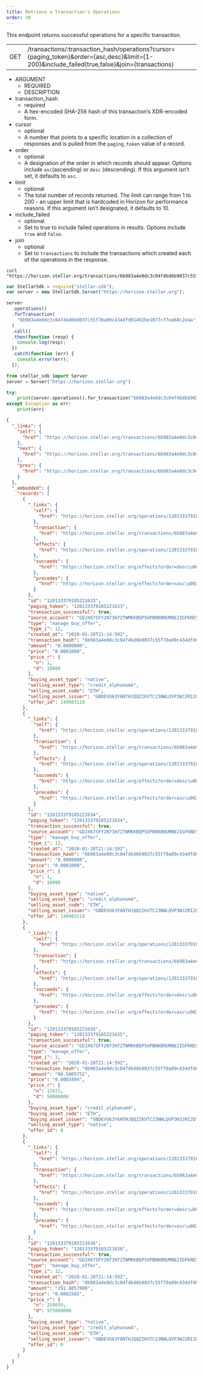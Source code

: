 ```yaml
---
title: Retrieve a Transaction's Operations
order: 30
---
```



This endpoint returns successful operations for a specific transaction.

<Endpoint>

|  |  |
| --- | --- |
| GET | /transactions/:transaction_hash/operations?cursor={paging_token}&order={asc,desc}&limit={1-200}&include_failed{true,false}&join={transactions} |

</Endpoint>

<AttributeTable>

- ARGUMENT
  - REQUIRED
  - DESCRIPTION
- transaction_hash
  - required
  - A hex-encoded SHA-256 hash of this transaction’s XDR-encoded form.
- cursor
  - optional
  - A number that points to a specific location in a collection of responses and is pulled from the `paging_token` value of a record.
- order
  - optional
  - A designation of the order in which records should appear. Options include `asc`(ascending) or `desc` (descending). If this argument isn’t set, it defaults to `asc`.
- limit
  - optional
  - The total number of records returned. The limit can range from 1 to 200 - an upper limit that is hardcoded in Horizon for performance reasons. If this argument isn’t designated, it defaults to 10.
- include_failed
  - optional
  - Set to true to include failed operations in results. Options include `true` and `false`.
- join
  - optional
  - Set to `transactions` to include the transactions which created each of the operations in the response.

</AttributeTable>

<CodeExample title="Example Request">

```curl
curl "https://horizon.stellar.org/transactions/6b983a4e0dc3c04f4bd6b9037c55f70a09c434dfd01492be1077cf7ea68c2e4a/operations"
```

```js
var StellarSdk = require("stellar-sdk");
var server = new StellarSdk.Server("https://horizon.stellar.org");

server
  .operations()
  .forTransaction(
    "6b983a4e0dc3c04f4bd6b9037c55f70a09c434dfd01492be1077cf7ea68c2e4a",
  )
  .call()
  .then(function (resp) {
    console.log(resp);
  })
  .catch(function (err) {
    console.error(err);
  });
```

```python
from stellar_sdk import Server
server = Server("https://horizon.stellar.org")

try:
    print(server.operations().for_transaction("6b983a4e0dc3c04f4bd6b9037c55f70a09c434dfd01492be1077cf7ea68c2e4a").call())
except Exception as err:
    print(err)
```

</CodeExample>

<ExampleResponse title="Example Response">

```json
{
  "_links": {
    "self": {
      "href": "https://horizon.stellar.org/transactions/6b983a4e0dc3c04f4bd6b9037c55f70a09c434dfd01492be1077cf7ea68c2e4a/operations?cursor=\u0026limit=10\u0026order=asc"
    },
    "next": {
      "href": "https://horizon.stellar.org/transactions/6b983a4e0dc3c04f4bd6b9037c55f70a09c434dfd01492be1077cf7ea68c2e4a/operations?cursor=120133379185221636\u0026limit=10\u0026order=asc"
    },
    "prev": {
      "href": "https://horizon.stellar.org/transactions/6b983a4e0dc3c04f4bd6b9037c55f70a09c434dfd01492be1077cf7ea68c2e4a/operations?cursor=120133379185221633\u0026limit=10\u0026order=desc"
    }
  },
  "_embedded": {
    "records": [
      {
        "_links": {
          "self": {
            "href": "https://horizon.stellar.org/operations/120133379185221633"
          },
          "transaction": {
            "href": "https://horizon.stellar.org/transactions/6b983a4e0dc3c04f4bd6b9037c55f70a09c434dfd01492be1077cf7ea68c2e4a"
          },
          "effects": {
            "href": "https://horizon.stellar.org/operations/120133379185221633/effects"
          },
          "succeeds": {
            "href": "https://horizon.stellar.org/effects?order=desc\u0026cursor=120133379185221633"
          },
          "precedes": {
            "href": "https://horizon.stellar.org/effects?order=asc\u0026cursor=120133379185221633"
          }
        },
        "id": "120133379185221633",
        "paging_token": "120133379185221633",
        "transaction_successful": true,
        "source_account": "GDJX67SFY2N73H72TWMKKBQP5UPBNKBNUMNE2IGFKNES43S4327X6DHG",
        "type": "manage_buy_offer",
        "type_i": 12,
        "created_at": "2020-01-28T21:14:59Z",
        "transaction_hash": "6b983a4e0dc3c04f4bd6b9037c55f70a09c434dfd01492be1077cf7ea68c2e4a",
        "amount": "0.0000000",
        "price": "0.0001000",
        "price_r": {
          "n": 1,
          "d": 10000
        },
        "buying_asset_type": "native",
        "selling_asset_type": "credit_alphanum4",
        "selling_asset_code": "ETH",
        "selling_asset_issuer": "GBDEVU63Y6NTHJQQZIKVTC23NWLQVP3WJ2RI2OTSJTNYOIGICST6DUXR",
        "offer_id": 149983118
      },
      {
        "_links": {
          "self": {
            "href": "https://horizon.stellar.org/operations/120133379185221634"
          },
          "transaction": {
            "href": "https://horizon.stellar.org/transactions/6b983a4e0dc3c04f4bd6b9037c55f70a09c434dfd01492be1077cf7ea68c2e4a"
          },
          "effects": {
            "href": "https://horizon.stellar.org/operations/120133379185221634/effects"
          },
          "succeeds": {
            "href": "https://horizon.stellar.org/effects?order=desc\u0026cursor=120133379185221634"
          },
          "precedes": {
            "href": "https://horizon.stellar.org/effects?order=asc\u0026cursor=120133379185221634"
          }
        },
        "id": "120133379185221634",
        "paging_token": "120133379185221634",
        "transaction_successful": true,
        "source_account": "GDJX67SFY2N73H72TWMKKBQP5UPBNKBNUMNE2IGFKNES43S4327X6DHG",
        "type": "manage_buy_offer",
        "type_i": 12,
        "created_at": "2020-01-28T21:14:59Z",
        "transaction_hash": "6b983a4e0dc3c04f4bd6b9037c55f70a09c434dfd01492be1077cf7ea68c2e4a",
        "amount": "0.0000000",
        "price": "0.0001000",
        "price_r": {
          "n": 1,
          "d": 10000
        },
        "buying_asset_type": "native",
        "selling_asset_type": "credit_alphanum4",
        "selling_asset_code": "ETH",
        "selling_asset_issuer": "GBDEVU63Y6NTHJQQZIKVTC23NWLQVP3WJ2RI2OTSJTNYOIGICST6DUXR",
        "offer_id": 149983119
      },
      {
        "_links": {
          "self": {
            "href": "https://horizon.stellar.org/operations/120133379185221635"
          },
          "transaction": {
            "href": "https://horizon.stellar.org/transactions/6b983a4e0dc3c04f4bd6b9037c55f70a09c434dfd01492be1077cf7ea68c2e4a"
          },
          "effects": {
            "href": "https://horizon.stellar.org/operations/120133379185221635/effects"
          },
          "succeeds": {
            "href": "https://horizon.stellar.org/effects?order=desc\u0026cursor=120133379185221635"
          },
          "precedes": {
            "href": "https://horizon.stellar.org/effects?order=asc\u0026cursor=120133379185221635"
          }
        },
        "id": "120133379185221635",
        "paging_token": "120133379185221635",
        "transaction_successful": true,
        "source_account": "GDJX67SFY2N73H72TWMKKBQP5UPBNKBNUMNE2IGFKNES43S4327X6DHG",
        "type": "manage_offer",
        "type_i": 3,
        "created_at": "2020-01-28T21:14:59Z",
        "transaction_hash": "6b983a4e0dc3c04f4bd6b9037c55f70a09c434dfd01492be1077cf7ea68c2e4a",
        "amount": "98.5005752",
        "price": "0.0003494",
        "price_r": {
          "n": 17471,
          "d": 50000000
        },
        "buying_asset_type": "credit_alphanum4",
        "buying_asset_code": "ETH",
        "buying_asset_issuer": "GBDEVU63Y6NTHJQQZIKVTC23NWLQVP3WJ2RI2OTSJTNYOIGICST6DUXR",
        "selling_asset_type": "native",
        "offer_id": 0
      },
      {
        "_links": {
          "self": {
            "href": "https://horizon.stellar.org/operations/120133379185221636"
          },
          "transaction": {
            "href": "https://horizon.stellar.org/transactions/6b983a4e0dc3c04f4bd6b9037c55f70a09c434dfd01492be1077cf7ea68c2e4a"
          },
          "effects": {
            "href": "https://horizon.stellar.org/operations/120133379185221636/effects"
          },
          "succeeds": {
            "href": "https://horizon.stellar.org/effects?order=desc\u0026cursor=120133379185221636"
          },
          "precedes": {
            "href": "https://horizon.stellar.org/effects?order=asc\u0026cursor=120133379185221636"
          }
        },
        "id": "120133379185221636",
        "paging_token": "120133379185221636",
        "transaction_successful": true,
        "source_account": "GDJX67SFY2N73H72TWMKKBQP5UPBNKBNUMNE2IGFKNES43S4327X6DHG",
        "type": "manage_buy_offer",
        "type_i": 12,
        "created_at": "2020-01-28T21:14:59Z",
        "transaction_hash": "6b983a4e0dc3c04f4bd6b9037c55f70a09c434dfd01492be1077cf7ea68c2e4a",
        "amount": "291.8057980",
        "price": "0.0002565",
        "price_r": {
          "n": 250039,
          "d": 975000000
        },
        "buying_asset_type": "native",
        "selling_asset_type": "credit_alphanum4",
        "selling_asset_code": "ETH",
        "selling_asset_issuer": "GBDEVU63Y6NTHJQQZIKVTC23NWLQVP3WJ2RI2OTSJTNYOIGICST6DUXR",
        "offer_id": 0
      }
    ]
  }
}
```

</ExampleResponse>
